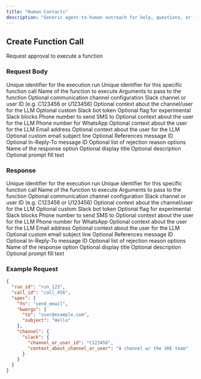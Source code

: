 ```yaml
---
title: "Human Contacts"
description: "Generic agent-to-human outreach for help, questions, or feedback"
---
```


## Create Function Call

<ParamField path="POST /humanlayer/v1/human_contacts" method="POST">
  Request approval to execute a function
</ParamField>

### Request Body

<ParamField body="function_call" type="object">
  <Expandable title="FunctionCall">
    <ParamField body="run_id" type="string" required>
      Unique identifier for the execution run
    </ParamField>
    <ParamField body="call_id" type="string" required>
      Unique identifier for this specific function call
    </ParamField>
    <ParamField body="spec" type="object" required>
      <Expandable title="FunctionCallSpec">
        <ParamField body="fn" type="string" required>
          Name of the function to execute
        </ParamField>
        <ParamField body="kwargs" type="object" required>
          Arguments to pass to the function
        </ParamField>
        <ParamField body="channel" type="object">
          Optional communication channel configuration
          <Expandable title="ContactChannel">
            <ParamField body="slack" type="object">
              <Expandable title="SlackContactChannel">
                <ParamField body="channel_or_user_id" type="string" required>
                  Slack channel or user ID (e.g. C123456 or U123456)
                </ParamField>
                <ParamField body="context_about_channel_or_user" type="string">
                  Optional context about the channel/user for the LLM
                </ParamField>
                <ParamField body="bot_token" type="string">
                  Optional custom Slack bot token
                </ParamField>
                <ParamField body="experimental_slack_blocks" type="boolean">
                  Optional flag for experimental Slack blocks
                </ParamField>
              </Expandable>
            </ParamField>
            <ParamField body="sms" type="object">
              <Expandable title="SMSContactChannel">
                <ParamField body="phone_number" type="string" required>
                  Phone number to send SMS to
                </ParamField>
                <ParamField body="context_about_user" type="string">
                  Optional context about the user for the LLM
                </ParamField>
              </Expandable>
            </ParamField>
            <ParamField body="whatsapp" type="object">
              <Expandable title="WhatsAppContactChannel">
                <ParamField body="phone_number" type="string" required>
                  Phone number for WhatsApp
                </ParamField>
                <ParamField body="context_about_user" type="string">
                  Optional context about the user for the LLM
                </ParamField>
              </Expandable>
            </ParamField>
            <ParamField body="email" type="object">
              <Expandable title="EmailContactChannel">
                <ParamField body="address" type="string" required>
                  Email address
                </ParamField>
                <ParamField body="context_about_user" type="string">
                  Optional context about the user for the LLM
                </ParamField>
                <ParamField body="experimental_subject_line" type="string">
                  Optional custom email subject line
                </ParamField>
                <ParamField body="experimental_references_message_id" type="string">
                  Optional References message ID
                </ParamField>
                <ParamField body="experimental_in_reply_to_message_id" type="string">
                  Optional In-Reply-To message ID
                </ParamField>
              </Expandable>
            </ParamField>
          </Expandable>
        </ParamField>
        <ParamField body="reject_options" type="array">
          Optional list of rejection reason options
          <Expandable title="ResponseOption">
            <ParamField body="name" type="string" required>
              Name of the response option
            </ParamField>
            <ParamField body="title" type="string">
              Optional display title
            </ParamField>
            <ParamField body="description" type="string">
              Optional description
            </ParamField>
            <ParamField body="prompt_fill" type="string">
              Optional prompt fill text
            </ParamField>
          </Expandable>
        </ParamField>
      </Expandable>
    </ParamField>
  </Expandable>
</ParamField>

### Response

<ParamField body="function_call" type="object">
  <Expandable title="FunctionCall">
    <ParamField body="run_id" type="string" required>
      Unique identifier for the execution run
    </ParamField>
    <ParamField body="call_id" type="string" required>
      Unique identifier for this specific function call
    </ParamField>
    <ParamField body="spec" type="object" required>
      <Expandable title="FunctionCallSpec">
        <ParamField body="fn" type="string" required>
          Name of the function to execute
        </ParamField>
        <ParamField body="kwargs" type="object" required>
          Arguments to pass to the function
        </ParamField>
        <ParamField body="channel" type="object">
          Optional communication channel configuration
          <Expandable title="ContactChannel">
            <ParamField body="slack" type="object">
              <Expandable title="SlackContactChannel">
                <ParamField body="channel_or_user_id" type="string" required>
                  Slack channel or user ID (e.g. C123456 or U123456)
                </ParamField>
                <ParamField body="context_about_channel_or_user" type="string">
                  Optional context about the channel/user for the LLM
                </ParamField>
                <ParamField body="bot_token" type="string">
                  Optional custom Slack bot token
                </ParamField>
                <ParamField body="experimental_slack_blocks" type="boolean">
                  Optional flag for experimental Slack blocks
                </ParamField>
              </Expandable>
            </ParamField>
            <ParamField body="sms" type="object">
              <Expandable title="SMSContactChannel">
                <ParamField body="phone_number" type="string" required>
                  Phone number to send SMS to
                </ParamField>
                <ParamField body="context_about_user" type="string">
                  Optional context about the user for the LLM
                </ParamField>
              </Expandable>
            </ParamField>
            <ParamField body="whatsapp" type="object">
              <Expandable title="WhatsAppContactChannel">
                <ParamField body="phone_number" type="string" required>
                  Phone number for WhatsApp
                </ParamField>
                <ParamField body="context_about_user" type="string">
                  Optional context about the user for the LLM
                </ParamField>
              </Expandable>
            </ParamField>
            <ParamField body="email" type="object">
              <Expandable title="EmailContactChannel">
                <ParamField body="address" type="string" required>
                  Email address
                </ParamField>
                <ParamField body="context_about_user" type="string">
                  Optional context about the user for the LLM
                </ParamField>
                <ParamField body="experimental_subject_line" type="string">
                  Optional custom email subject line
                </ParamField>
                <ParamField body="experimental_references_message_id" type="string">
                  Optional References message ID
                </ParamField>
                <ParamField body="experimental_in_reply_to_message_id" type="string">
                  Optional In-Reply-To message ID
                </ParamField>
              </Expandable>
            </ParamField>
          </Expandable>
        </ParamField>
        <ParamField body="reject_options" type="array">
          Optional list of rejection reason options
          <Expandable title="ResponseOption">
            <ParamField body="name" type="string" required>
              Name of the response option
            </ParamField>
            <ParamField body="title" type="string">
              Optional display title
            </ParamField>
            <ParamField body="description" type="string">
              Optional description
            </ParamField>
            <ParamField body="prompt_fill" type="string">
              Optional prompt fill text
            </ParamField>
          </Expandable>
        </ParamField>
      </Expandable>
    </ParamField>
  </Expandable>
</ParamField>


### Example Request

```json
{
  "run_id": "run_123",
  "call_id": "call_456",
  "spec": {
    "fn": "send_email",
    "kwargs": {
      "to": "user@example.com",
      "subject": "Hello"
    },
    "channel": {
      "slack": {
        "channel_or_user_id": "C123456",
        "context_about_channel_or_user": "A channel w/ the SRE team"
      }
    }
  }
}
```
